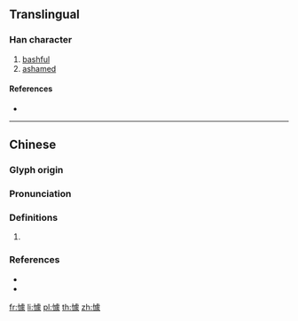 {{character info/new}}
==Translingual==

===Han character===
{{Han char|rn=61|rad=心|as=13|sn=16|four=91032|canj=PYPO|ids=⿰忄豦}}

# [[bashful]]
# [[ashamed]]

====References====
* {{Han ref|kx=0405.160|dkj=11324|dj=0745.260|hdz=42360.140|uh=61C5|ud=25029|bh=E979|bd=59769}}

----

==Chinese==
{{zh-forms}}

===Glyph origin===
{{Han etym}}

===Pronunciation===
{{zh-pron
|m=jù
|c=geoi6,keoi4
|mc=y
|oc=y
|cat=
}}

===Definitions===
{{zh-hanzi}}

# {{rfdef|zh}}

===References===
* {{R:twedu|B01198}}
* {{R:yue:Hanzi}}

[[fr:懅]]
[[li:懅]]
[[pl:懅]]
[[th:懅]]
[[zh:懅]]